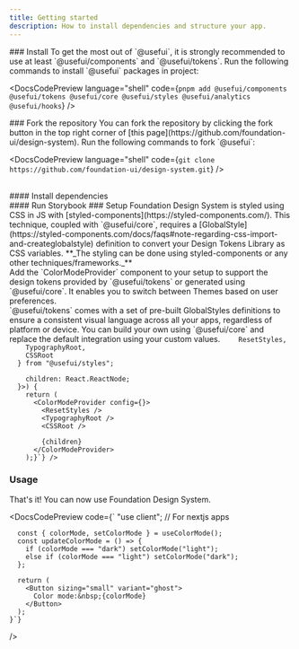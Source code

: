 ```yaml
---
title: Getting started
description: How to install dependencies and structure your app.
---
```


<DocsSection>
### Install

<DocsTextBlock className="m-b-medium-60">
  To get the most out of `@usefui`, it is strongly recommended to use at least
  `@usefui/components` and `@usefui/tokens`.
</DocsTextBlock>

<DocsTextBlock className="m-b-medium-60">
  Run the following commands to install `@usefui` packages in project:
</DocsTextBlock>

<DocsCodePreview
  language="shell"
  code={`pnpm add @usefui/components @usefui/tokens @usefui/core @usefui/styles @usefui/analytics @usefui/hooks`}
/>
</DocsSection>

<DocsSection>
### Fork the repository

<DocsTextBlock>
  You can fork the repository by clicking the fork button in the top right
  corner of [this page](https://github.com/foundation-ui/design-system).
</DocsTextBlock>

<DocsTextBlock className="m-b-medium-60">
  Run the following commands to fork `@usefui`:
</DocsTextBlock>

<DocsCodePreview
  language="shell"
  code={`git clone https://github.com/foundation-ui/design-system.git`}
/>

<br />
#### Install dependencies
<DocsCodePreview language="shell" code={`pnpm -r install`} />

<br />
#### Run Storybook
<DocsCodePreview language="shell" code={`pnpm run storybook`} />

</DocsSection>

<DocsSection>
  ### Setup
  <DocsTextBlock>
    Foundation Design System is styled using CSS in JS with
    [styled-components](https://styled-components.com/). This technique, coupled
    with `@usefui/core`, requires a
    [GlobalStyle](https://styled-components.com/docs/faqs#note-regarding-css-import-and-createglobalstyle)
    definition to convert your Design Tokens Library as CSS variables.
     **_The styling can be done using styled-components or any other techniques/frameworks._**
  </DocsTextBlock>

  <br />
  <DocsTextBlock>
    Add the `ColorModeProvider` component to your setup to support the design tokens
    provided by `@usefui/tokens` or generated using `@usefui/core`.
    It enables you to switch between Themes based on user preferences.
  </DocsTextBlock>
  <br />
  <DocsTextBlock className="m-b-medium-60">
    `@usefui/tokens` comes with a set of pre-built GlobalStyles
    definitions to ensure a consistent visual language across all your apps,
    regardless of platform or device. You can build your own using `@usefui/core` and replace the default integration using your custom values.
  </DocsTextBlock>
  <DocsCodePreview
    code={`
      "use client"; // For nextjs apps


        ResetStyles,
        TypographyRoot,
        CSSRoot
      } from "@usefui/styles";

        children: React.ReactNode;
      }>) {
        return (
          <ColorModeProvider config={}>
            <ResetStyles />
            <TypographyRoot />
            <CSSRoot />

            {children}
          </ColorModeProvider>
        );}`} />

</DocsSection>

<DocsSection>

### Usage

<DocsTextBlock className="m-b-medium-60">
  That's it! You can now use Foundation Design System.
</DocsTextBlock>

<DocsCodePreview
  code={`
    "use client"; // For nextjs apps


      const { colorMode, setColorMode } = useColorMode();
      const updateColorMode = () => {
        if (colorMode === "dark") setColorMode("light");
        else if (colorMode === "light") setColorMode("dark");
      };

      return (
        <Button sizing="small" variant="ghost">
          Color mode:&nbsp;{colorMode}
        </Button>
      );
    }`}

/>

</DocsSection>

<DocsFooter prev="/docs/introduction" next="/docs/components/installation" />

